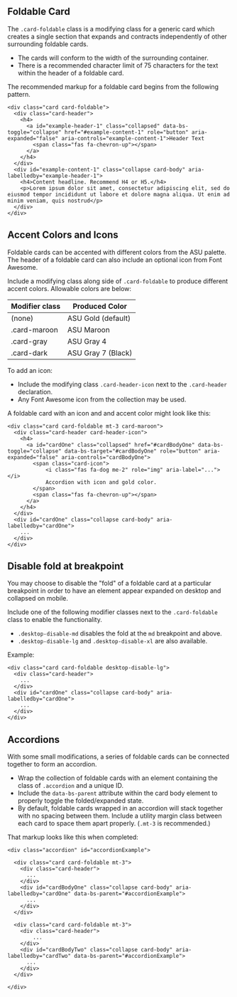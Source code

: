 
<Meta title="Docs/Accordions" />

## Foldable Card

The `.card-foldable` class is a modifying class for a generic card which creates a single section that expands and contracts independently of other surrounding foldable cards.

- The cards will conform to the width of the surrounding container.
- There is a recommended character limit of 75 characters for the text within the header of a foldable card.

The recommended markup for a foldable card begins from the following pattern.

```
<div class="card card-foldable">
  <div class="card-header">
    <h4>
      <a id="example-header-1" class="collapsed" data-bs-toggle="collapse" href="#example-content-1" role="button" aria-expanded="false" aria-controls="example-content-1">Header Text
        <span class="fas fa-chevron-up"></span>
      </a>
    </h4>
  </div>
  <div id="example-content-1" class="collapse card-body" aria-labelledby="example-header-1">
    <h4>Content headline. Recommend H4 or H5.</h4>
    <p>Lorem ipsum dolor sit amet, consectetur adipiscing elit, sed do eiusmod tempor incididunt ut labore et dolore magna aliqua. Ut enim ad minim veniam, quis nostrud</p>
  </div>
</div>
```

## Accent Colors and Icons

Foldable cards can be accented with different colors from the ASU palette. The header of a foldable card can also include an optional icon from Font Awesome.

Include a modifying class along side of `.card-foldable` to produce different accent colors. Allowable colors are below:

| Modifier class | Produced Color     |
| -------------- | ------------------ |
| (none)         | ASU Gold (default) |
| .card-maroon   | ASU Maroon         |
| .card-gray     | ASU Gray 4         |
| .card-dark     | ASU Gray 7 (Black) |

To add an icon:

- Include the modifying class `.card-header-icon` next to the `.card-header` declaration.
- Any Font Awesome icon from the collection may be used.

A foldable card with an icon and and accent color might look like this:

```
<div class="card card-foldable mt-3 card-maroon">
  <div class="card-header card-header-icon">
    <h4>
      <a id="cardOne" class="collapsed" href="#cardBodyOne" data-bs-toggle="collapse" data-bs-target="#cardBodyOne" role="button" aria-expanded="false" aria-controls="cardBodyOne">
        <span class="card-icon">
            <i class="fas fa-dog me-2" role="img" aria-label="..."></i>
            Accordion with icon and gold color.
        </span>
        <span class="fas fa-chevron-up"></span>
      </a>
    </h4>
  </div>
  <div id="cardOne" class="collapse card-body" aria-labelledby="cardOne">
    ...
  </div>
</div>
```

## Disable fold at breakpoint

You may choose to disable the "fold" of a foldable card at a particular breakpoint in order to have an element appear expanded on desktop and collapsed on mobile.

Include one of the following modifier classes next to the `.card-foldable` class to enable the functionality.

- `.desktop-disable-md` disables the fold at the `md` breakpoint and above.
- `.desktop-disable-lg` and `.desktop-disable-xl` are also available.

Example:

```
<div class="card card-foldable desktop-disable-lg">
  <div class="card-header">
    ...
  </div>
  <div id="cardOne" class="collapse card-body" aria-labelledby="cardOne">
    ...
  </div>
</div>
```

## Accordions

With some small modifications, a series of foldable cards can be connected together to form an accordion.

- Wrap the collection of foldable cards with an element containing the class of `.accordion` and a unique ID.
- Include the `data-bs-parent` attribute within the card body element to properly toggle the folded/expanded state.
- By default, foldable cards wrapped in an accordion will stack together with no spacing between them. Include a utility margin class between each card to space them apart properly. (`.mt-3` is recommended.)

That markup looks like this when completed:

```
<div class="accordion" id="accordionExample">

  <div class="card card-foldable mt-3">
    <div class="card-header">
      ...
    </div>
    <div id="cardBodyOne" class="collapse card-body" aria-labelledby="cardOne" data-bs-parent="#accordionExample">
      ...
    </div>
  </div>

  <div class="card card-foldable mt-3">
    <div class="card-header">
        ...
    </div>
    <div id="cardBodyTwo" class="collapse card-body" aria-labelledby="cardTwo" data-bs-parent="#accordionExample">
      ...
    </div>
  </div>

</div>
```
